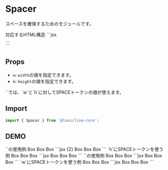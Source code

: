 

# Spacer

スペースを確保するためのモジュールです。

<Demo>
	<Demo.Title>対応するHTML構造</Demo.Title>
	<Demo.Code>
	```jsx
	<div class="e--spacer">...</div>
	```
	</Demo.Code>
</Demo>


## Props
- `w`: `width`の値を指定できます。
- `h`: `height`の値を指定できます。

<Alert preset="info">
`<Space>`では、`w`と`h`に対してSPACEトークンの値が使えます。
</Alert>


## Import

```js
import { Spacer } from '@loos/lism-core';
```

## DEMO

<Demo>
	<Demo.Title>`<Spacer>`の使用例</Demo.Title>
	<Demo.Preview resize p={20} isFlow={false}>
		<Box bgc="pale">Box</Box>
		<Spacer h="100px" />
		<Box bgc="pale">Box</Box>
		<Spacer h={["50px", "100px"]} />
		<Box bgc="pale">Box</Box>
	</Demo.Preview>
	<Demo.Code>
		```jsx {2}
		<Box bgc="pale">Box</Box>
		<Spacer h="100px" />
		<Box bgc="pale">Box</Box>
		<Spacer h={["50px", "100px"]} />
		<Box bgc="pale">Box</Box>
		```
	</Demo.Code>
</Demo>

<Demo>
	<Demo.Title>`h`にSPACEトークンを使う例</Demo.Title>
	<Demo.Preview resize p={20} isFlow={false}>
		<Box bgc="pale">Box</Box>
		<Spacer h={50} />
		<Box bgc="pale">Box</Box>
		<Spacer h={[30, 50]} />
		<Box bgc="pale">Box</Box>
	</Demo.Preview>
	<Demo.Code>
		```jsx
		<Box bgc="pale">Box</Box>
		<Spacer h={50} />
		<Box bgc="pale">Box</Box>
		<Spacer h={[30, 50]} />
		<Box bgc="pale">Box</Box>
		```
	</Demo.Code>
</Demo>


<Demo>
	<Demo.Title>`<Spacer>`の使用例</Demo.Title>
	<Demo.Preview resize p={20} isFlow={false}>
		<Flex>
			<Box bgc="pale">Box</Box>
			<Spacer w="40px" />
			<Box bgc="pale">Box</Box>
			<Spacer w={["40px", "60px"]} />
			<Box bgc="pale">Box</Box>
		</Flex>
	</Demo.Preview>
	<Demo.Code>
		```jsx
		<Flex>
			<Box bgc="pale">Box</Box>
			<Spacer w="40px" />
			<Box bgc="pale">Box</Box>
			<Spacer w={["40px", "60px"]} />
			<Box bgc="pale">Box</Box>
		</Flex>
		```
	</Demo.Code>
</Demo>

<Demo>
	<Demo.Title>`w`にSPACEトークンを使う例</Demo.Title>
	<Demo.Preview resize p={20} isFlow={false}>
		<Flex>
			<Box bgc="pale">Box</Box>
			<Spacer w={50} />
			<Box bgc="pale">Box</Box>
			<Spacer w={[30, 50]} />
			<Box bgc="pale">Box</Box>
		</Flex>
	</Demo.Preview>
	<Demo.Code>
		```jsx
		<Flex>
			<Box bgc="pale">Box</Box>
			<Spacer w={50} />
			<Box bgc="pale">Box</Box>
			<Spacer w={[30, 50]} />
			<Box bgc="pale">Box</Box>
		</Flex>
		```
	</Demo.Code>
</Demo>
